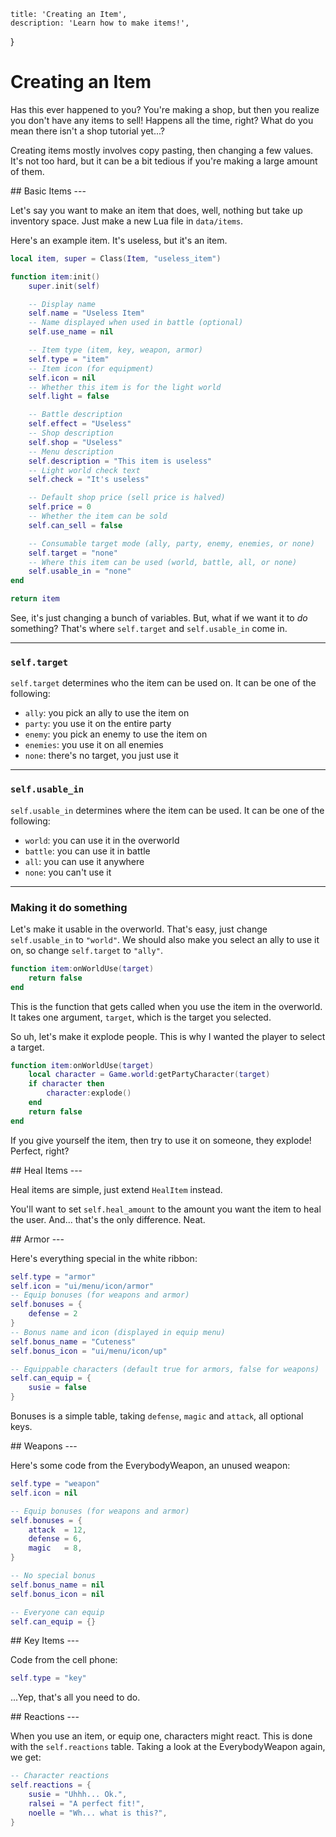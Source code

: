 
    title: 'Creating an Item',
    description: 'Learn how to make items!',
}

# Creating an Item

<Box>

Has this ever happened to you? You're making a shop, but then you realize you don't have any items to sell! Happens all the time, right? What do you mean there isn't a shop tutorial yet...?

Creating items mostly involves copy pasting, then changing a few values. It's not too hard, but it can be a bit tedious if you're making a large amount of them.

</Box>

<Box>
## Basic Items
---

Let's say you want to make an item that does, well, nothing but take up inventory space. Just make a new Lua file in `data/items`.

Here's an example item. It's useless, but it's an item.

```lua
local item, super = Class(Item, "useless_item")

function item:init()
    super.init(self)

    -- Display name
    self.name = "Useless Item"
    -- Name displayed when used in battle (optional)
    self.use_name = nil

    -- Item type (item, key, weapon, armor)
    self.type = "item"
    -- Item icon (for equipment)
    self.icon = nil
    -- Whether this item is for the light world
    self.light = false

    -- Battle description
    self.effect = "Useless"
    -- Shop description
    self.shop = "Useless"
    -- Menu description
    self.description = "This item is useless"
    -- Light world check text
    self.check = "It's useless"

    -- Default shop price (sell price is halved)
    self.price = 0
    -- Whether the item can be sold
    self.can_sell = false

    -- Consumable target mode (ally, party, enemy, enemies, or none)
    self.target = "none"
    -- Where this item can be used (world, battle, all, or none)
    self.usable_in = "none"
end

return item
```

See, it's just changing a bunch of variables. But, what if we want it to *do* something? That's where `self.target` and `self.usable_in` come in.

---

### `self.target`

`self.target` determines who the item can be used on. It can be one of the following:
- `ally`: you pick an ally to use the item on
- `party`: you use it on the entire party
- `enemy`: you pick an enemy to use the item on
- `enemies`: you use it on all enemies
- `none`: there's no target, you just use it

---

### `self.usable_in`

`self.usable_in` determines where the item can be used. It can be one of the following:
- `world`: you can use it in the overworld
- `battle`: you can use it in battle
- `all`: you can use it anywhere
- `none`: you can't use it

---

### Making it do something

Let's make it usable in the overworld. That's easy, just change `self.usable_in` to `"world"`. We should also make you select an ally to use it on, so change `self.target` to `"ally"`.

```lua
function item:onWorldUse(target)
    return false
end
```

This is the function that gets called when you use the item in the overworld. It takes one argument, `target`, which is the target you selected.

So uh, let's make it explode people. This is why I wanted the player to select a target.

```lua
function item:onWorldUse(target)
    local character = Game.world:getPartyCharacter(target)
    if character then
        character:explode()
    end
    return false
end
```

If you give yourself the item, then try to use it on someone, they explode! Perfect, right?

</Box>

<Box>
## Heal Items
---

Heal items are simple, just extend `HealItem` instead.

You'll want to set `self.heal_amount` to the amount you want the item to heal the user. And... that's the only difference. Neat.
</Box>

<Box>
## Armor
---

Here's everything special in the white ribbon:

```lua
self.type = "armor"
self.icon = "ui/menu/icon/armor"
-- Equip bonuses (for weapons and armor)
self.bonuses = {
    defense = 2
}
-- Bonus name and icon (displayed in equip menu)
self.bonus_name = "Cuteness"
self.bonus_icon = "ui/menu/icon/up"

-- Equippable characters (default true for armors, false for weapons)
self.can_equip = {
    susie = false
}
```

Bonuses is a simple table, taking `defense`, `magic` and `attack`, all optional keys.
</Box>

<Box>
## Weapons
---

Here's some code from the EverybodyWeapon, an unused weapon:

```lua
self.type = "weapon"
self.icon = nil

-- Equip bonuses (for weapons and armor)
self.bonuses = {
    attack  = 12,
    defense = 6,
    magic   = 8,
}

-- No special bonus
self.bonus_name = nil
self.bonus_icon = nil

-- Everyone can equip
self.can_equip = {}
```

</Box>

<Box>
## Key Items
---

Code from the cell phone:
```lua
self.type = "key"
```

...Yep, that's all you need to do.

</Box>

<Box>
## Reactions
---

When you use an item, or equip one, characters might react. This is done with the `self.reactions` table. Taking a look at the EverybodyWeapon again, we get:

```lua
-- Character reactions
self.reactions = {
    susie = "Uhhh... Ok.",
    ralsei = "A perfect fit!",
    noelle = "Wh... what is this?",
}
```
</Box>
